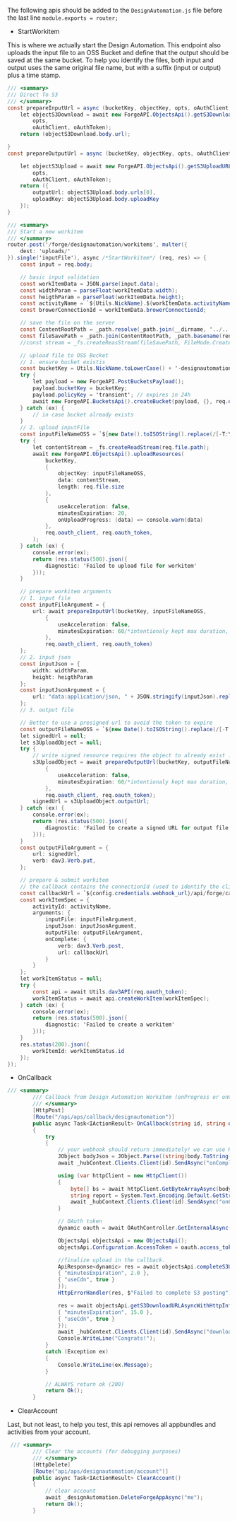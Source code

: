 The following apis should be added to the `DesignAutomation.js` file before the last line `module.exports = router;`

- StartWorkitem

This is where we actually start the Design Automation. This endpoint also uploads the input file to an OSS Bucket and define that the output should be saved at the same bucket. To help you identify the files, both input and output uses the same original file name, but with a suffix (input or output) plus a time stamp.

```cs
/// <summary>
/// Direct To S3
/// </summary>
const prepareInputUrl = async (bucketKey, objectKey, opts, oAuthClient, oAuthToken) => {
    let objectS3Download = await new ForgeAPI.ObjectsApi().getS3DownloadURL(bucketKey, objectKey,
        opts,
        oAuthClient, oAuthToken);
    return (objectS3Download.body.url);

}
const prepareOutputUrl = async (bucketKey, objectKey, opts, oAuthClient, oAuthToken) => {

    let objectS3Upload = await new ForgeAPI.ObjectsApi().getS3UploadURL(bucketKey, objectKey,
        opts,
        oAuthClient, oAuthToken);
    return ({
        outputUrl: objectS3Upload.body.urls[0],
        uploadKey: objectS3Upload.body.uploadKey
    });
}

/// <summary>
/// Start a new workitem
/// </summary>
router.post('/forge/designautomation/workitems', multer({
    dest: 'uploads/'
}).single('inputFile'), async /*StartWorkitem*/ (req, res) => {
    const input = req.body;

    // basic input validation
    const workItemData = JSON.parse(input.data);
    const widthParam = parseFloat(workItemData.width);
    const heigthParam = parseFloat(workItemData.height);
    const activityName = `${Utils.NickName}.${workItemData.activityName}`;
    const browerConnectionId = workItemData.browerConnectionId;

    // save the file on the server
    const ContentRootPath = _path.resolve(_path.join(__dirname, '../..'));
    const fileSavePath = _path.join(ContentRootPath, _path.basename(req.file.originalname));
    //const stream = _fs.createReasStream(fileSavePath, FileMode.Create)) await input.inputFile.CopyToAsync(stream);

    // upload file to OSS Bucket
    // 1. ensure bucket existis
    const bucketKey = Utils.NickName.toLowerCase() + '-designautomation';
    try {
        let payload = new ForgeAPI.PostBucketsPayload();
        payload.bucketKey = bucketKey;
        payload.policyKey = 'transient'; // expires in 24h
        await new ForgeAPI.BucketsApi().createBucket(payload, {}, req.oauth_client, req.oauth_token);
    } catch (ex) {
        // in case bucket already exists
    }
    // 2. upload inputFile
    const inputFileNameOSS = `${new Date().toISOString().replace(/[-T:\.Z]/gm, '').substring(0, 14)}_input_${_path.basename(req.file.originalname)}`; // avoid overriding
    try {
        let contentStream = _fs.createReadStream(req.file.path);
        await new ForgeAPI.ObjectsApi().uploadResources(
            bucketKey,
            {
                objectKey: inputFileNameOSS,
                data: contentStream,
                length: req.file.size
            },
            {
                useAcceleration: false,
                minutesExpiration: 20,
                onUploadProgress: (data) => console.warn(data)
            },
            req.oauth_client, req.oauth_token,
        );
    } catch (ex) {
        console.error(ex);
        return (res.status(500).json({
            diagnostic: 'Failed to upload file for workitem'
        }));
    }

    // prepare workitem arguments
    // 1. input file
    const inputFileArgument = {
        url: await prepareInputUrl(bucketKey, inputFileNameOSS,
            {
                useAcceleration: false,
                minutesExpiration: 60/*intentionaly kept max duration, this url will be sent to DA service*/
            },
            req.oauth_client, req.oauth_token)
    };
    // 2. input json
    const inputJson = {
        width: widthParam,
        height: heigthParam
    };
    const inputJsonArgument = {
        url: "data:application/json, " + JSON.stringify(inputJson).replace(/"/g, "'")
    };
    // 3. output file

    // Better to use a presigned url to avoid the token to expire
    const outputFileNameOSS = `${new Date().toISOString().replace(/[-T:\.Z]/gm, '').substring(0, 14)}_output_${_path.basename(req.file.originalname)}`; // avoid overriding
    let signedUrl = null;
    let s3UploadObject = null;
    try {
        // write signed resource requires the object to already exist :(
        s3UploadObject = await prepareOutputUrl(bucketKey, outputFileNameOSS,
            {
                useAcceleration: false,
                minutesExpiration: 60/*intentionaly kept max duration, this url will be sent to DA service*/
            },
            req.oauth_client, req.oauth_token);
        signedUrl = s3UploadObject.outputUrl;
    } catch (ex) {
        console.error(ex);
        return (res.status(500).json({
            diagnostic: 'Failed to create a signed URL for output file'
        }));
    }
    const outputFileArgument = {
        url: signedUrl,
        verb: dav3.Verb.put,
    };

    // prepare & submit workitem
    // the callback contains the connectionId (used to identify the client) and the outputFileName of this workitem
    const callbackUrl = `${config.credentials.webhook_url}/api/forge/callback/designautomation?id=${browerConnectionId}&outputFileName=${outputFileNameOSS}&inputFileName=${inputFileNameOSS}&uploadKey=${s3UploadObject.uploadKey}`;
    const workItemSpec = {
        activityId: activityName,
        arguments: {
            inputFile: inputFileArgument,
            inputJson: inputJsonArgument,
            outputFile: outputFileArgument,
            onComplete: {
                verb: dav3.Verb.post,
                url: callbackUrl
            }
        }
    };
    let workItemStatus = null;
    try {
        const api = await Utils.dav3API(req.oauth_token);
        workItemStatus = await api.createWorkItem(workItemSpec);
    } catch (ex) {
        console.error(ex);
        return (res.status(500).json({
            diagnostic: 'Failed to create a workitem'
        }));
    }
    res.status(200).json({
        workItemId: workItemStatus.id
    });
});
```

- OnCallback

```cs
/// <summary>
        /// Callback from Design Automation Workitem (onProgress or onComplete)
        /// </summary>
        [HttpPost]
        [Route("/api/aps/callback/designautomation")]
        public async Task<IActionResult> OnCallback(string id, string outputFileName, [FromBody] dynamic body)
        {
            try
            {
                // your webhook should return immediately! we can use Hangfire to schedule a job
                JObject bodyJson = JObject.Parse((string)body.ToString());
                await _hubContext.Clients.Client(id).SendAsync("onComplete", bodyJson.ToString());

                using (var httpClient = new HttpClient())
                {
                    byte[] bs = await httpClient.GetByteArrayAsync(bodyJson["reportUrl"].Value<string>());
                    string report = System.Text.Encoding.Default.GetString(bs);
                    await _hubContext.Clients.Client(id).SendAsync("onComplete", report);
                }

                // OAuth token
                dynamic oauth = await OAuthController.GetInternalAsync();

                ObjectsApi objectsApi = new ObjectsApi();
                objectsApi.Configuration.AccessToken = oauth.access_token;

                //finalize upload in the callback.
                ApiResponse<dynamic> res = await objectsApi.completeS3UploadAsyncWithHttpInfo(NickName.ToLower() + "-designautomation", outputFileName, S3UploadPayload, new Dictionary<string, object> {
                { "minutesExpiration", 2.0 },
                { "useCdn", true }
                });
                HttpErrorHandler(res, $"Failed to complete S3 posting");

                res = await objectsApi.getS3DownloadURLAsyncWithHttpInfo(NickName.ToLower() + "-designautomation", outputFileName, new Dictionary<string, object> {
                { "minutesExpiration", 15.0 },
                { "useCdn", true }
                });
                await _hubContext.Clients.Client(id).SendAsync("downloadResult", (string)(res.Data.url));
                Console.WriteLine("Congrats!");
            }
            catch (Exception ex)
            {
                Console.WriteLine(ex.Message);
            }

            // ALWAYS return ok (200)
            return Ok();
        }
```

- ClearAccount

Last, but not least, to help you test, this api removes all appbundles and activities from your account.

```cs
 /// <summary>
        /// Clear the accounts (for debugging purposes)
        /// </summary>
        [HttpDelete]
        [Route("api/aps/designautomation/account")]
        public async Task<IActionResult> ClearAccount()
        {
            // clear account
            await _designAutomation.DeleteForgeAppAsync("me");
            return Ok();
        }
```
